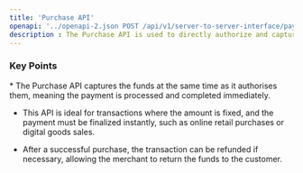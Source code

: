 ```yaml
---
title: 'Purchase API'
openapi: '../openapi-2.json POST /api/v1/server-to-server-interface/payment'
description : The Purchase API is used to directly authorize and capture funds in a single transaction, completing the payment process immediately.
---
```


### Key Points

<Info>
  * The Purchase API captures the funds at the same time as it authorises them, meaning the payment is processed and completed immediately.

  * This API is ideal for transactions where the amount is fixed, and the payment must be finalized instantly, such as online retail purchases or digital goods sales.

  * After a successful purchase, the transaction can be refunded if necessary, allowing the merchant to return the funds to the customer.
</Info>